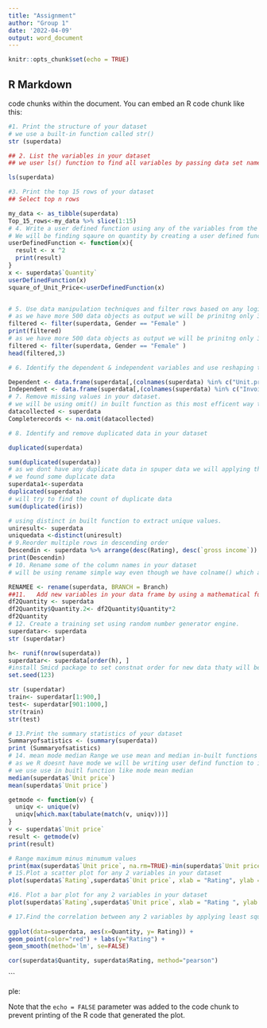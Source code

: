 ```yaml
---
title: "Assignment"
author: "Group 1"
date: '2022-04-09'
output: word_document
---
```


```r
knitr::opts_chunk$set(echo = TRUE)
```

## R Markdown

code chunks within the document. You can embed an R code chunk like this:

```r
#1. Print the structure of your dataset
# we use a built-in function called str()
str (superdata)

## 2. List the variables in your dataset 
## we user ls() function to find all variables by passing data set name.

ls(superdata)

#3. Print the top 15 rows of your dataset 
## Select top n rows

my_data <- as_tibble(superdata)
Top_15_rows<-my_data %>% slice(1:15)
# 4. Write a user defined function using any of the variables from the data set. 
# We will be finding sqaure on quantity by creating a user defined function
userDefinedFunction <- function(x){
  result <- x ^2
  print(result)
}
x <- superdata$`Quantity`
userDefinedFunction(x)
square_of_Unit_Price<-userDefinedFunction(x)


# 5. Use data manipulation techniques and filter rows based on any logical criteria that exist in your dataset.
# as we have more 500 data objects as output we will be prinitng only 3 rows
filtered <- filter(superdata, Gender == "Female" )
print(filtered)
# as we have more 500 data objects as output we will be prinitng only 3 rows
filtered <- filter(superdata, Gender == "Female" )
head(filtered,3)

# 6. Identify the dependent & independent variables and use reshaping techniques and create a new data frame by joining those variables from your dataset.

Dependent <- data.frame(superdata[,(colnames(superdata) %in% c("Unit.price","Quantity","Tax.5.","Total","cogs","gross.margin.percentage","gross.income","Rating"))])
Independent <- data.frame(superdata[,(colnames(superdata) %in% c("Invoice.ID","Branch","City","Customer.type","Gender","Product.line","Date","Time","Payment"))])
# 7. Remove missing values in your dataset.
# we will be using omit() in built function as this most efficent way to remove missing data.
datacollected <- superdata
Completerecords <- na.omit(datacollected)

# 8. Identify and remove duplicated data in your dataset 

duplicated(superdata)

sum(duplicated(superdata))
# as we dont have any duplicate data in spuper data we will applying this techniq to Irirs which is predinfed data in R studio
# we found some duplicate data
superdata1<-superdata
duplicated(superdata)
# will try to find the count of duplicate data
sum(duplicated(iris))

# using distinct in built function to extract unique values.
uniresult<- superdata
uniquedata <-distinct(uniresult)
# 9.Reorder multiple rows in descending order
Descendin <- superdata %>% arrange(desc(Rating), desc(`gross income`))
print(Descendin)
# 10. Rename some of the column names in your dataset 
# will be using rename simple way even though we have colname() which are little complex built in function to do this will convert Branch to BRANCH. and assign it to RENAMEE

RENAMEE <- rename(superdata, BRANCH = Branch)
##11.	Add new variables in your data frame by using a mathematical function (for e.g. – multiply an existing column by 2 and add it as a new variable to your data frame) 
df2Quantity <- superdata
df2Quantity$Quantity.2<- df2Quantity$Quantity*2
df2Quantity
# 12. Create a training set using random number generator engine. 
superdatar<- superdata
str (superdatar)

h<- runif(nrow(superdata))
superdatar<- superdata[order(h), ]
#install Smicd package to set constnat order for new data thaty will be divided into train and test sets.
set.seed(123)

str (superdatar)
train<- superdatar[1:900,]
test<- superdatar[901:1000,]
str(train)
str(test)

# 13.Print the summary statistics of your dataset 
Summaryofsatistics <- (summary(superdata))
print (Summaryofsatistics)
# 14. mean mode median Range we use mean and median in-built functions 
# as we R doesnt have mode we will be writing user defind function to indentify mode
# we use use in buitl function like mode mean median 
median(superdata$`Unit price`)
mean(superdata$`Unit price`)

getmode <- function(v) {
  uniqv <- unique(v)
  uniqv[which.max(tabulate(match(v, uniqv)))]
}
v <- superdata$`Unit price`
result <- getmode(v)
print(result)

# Range maximum minus minumum values
print(max(superdata$`Unit price`, na.rm=TRUE)-min(superdata$`Unit price`, na.rm=TRUE))
# 15.Plot a scatter plot for any 2 variables in your dataset 
plot(superdata$`Rating`,superdata$`Unit price`, xlab = "Rating", ylab = "unit price", col = "red")

#16. Plot a bar plot for any 2 variables in your dataset 
plot(superdata$`Rating`,superdata$`Unit price`, xlab = "Rating ", ylab = "unit price", type = "h", col = "blue")

# 17.Find the correlation between any 2 variables by applying least square linear regression model
 
ggplot(data=superdata, aes(x=Quantity, y= Rating)) +
geom_point(color="red") + labs(y="Rating") +
geom_smooth(method='lm', se=FALSE)

cor(superdata$Quantity, superdata$Rating, method="pearson")

```


```

ple:

Note that the `echo = FALSE` parameter was added to the code chunk to prevent printing of the R code that generated the plot.
